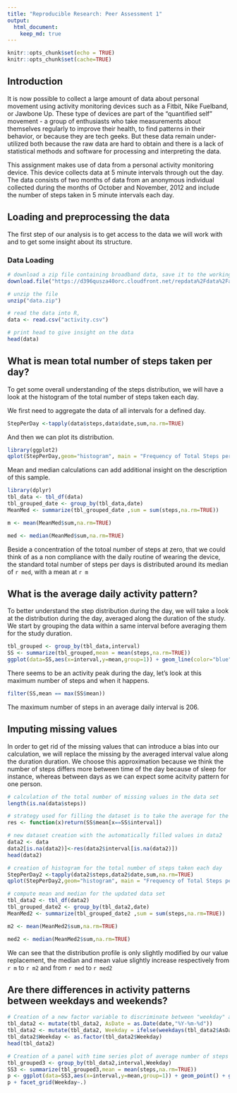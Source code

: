 ---
title: "Reproducible Research: Peer Assessment 1"
output: 
  html_document:
    keep_md: true
---

```{r setup, include=FALSE}
knitr::opts_chunk$set(echo = TRUE)
knitr::opts_chunk$set(cache=TRUE)

```
## Introduction

It is now possible to collect a large amount of data about personal movement using activity monitoring devices such as a Fitbit, Nike Fuelband, or Jawbone Up. These type of devices are part of the "quantified self" movement - a group of enthusiasts who take measurements about themselves regularly to improve their health, to find patterns in their behavior, or because they are tech geeks. But these data remain under-utilized both because the raw data are hard to obtain and there is a lack of statistical methods and software for processing and interpreting the data.

This assignment makes use of data from a personal activity monitoring device. This device collects data at 5 minute intervals through out the day. The data consists of two months of data from an anonymous individual collected during the months of October and November, 2012 and include the number of steps taken in 5 minute intervals each day.

## Loading and preprocessing the data

The first step of our analysis is to get access to the data we will work with and to get some insight about its structure.

### Data Loading
```{r}
# download a zip file containing broadband data, save it to the working directory
download.file("https://d396qusza40orc.cloudfront.net/repdata%2Fdata%2Factivity.zip", destfile="data.zip")

# unzip the file
unzip("data.zip")

# read the data into R,
data <- read.csv("activity.csv")

# print head to give insight on the data
head(data)
```

## What is mean total number of steps taken per day?

To get some overall understanding of the steps distribution, we will have a look at the histogram of the total number of steps taken each day.

We first need to aggregate the data of all intervals for a defined day.

```{r}

StepPerDay <-tapply(data$steps,data$date,sum,na.rm=TRUE)

```


And then we can plot its distribution.

```{r}

library(ggplot2)
qplot(StepPerDay,geom="histogram", main = "Frequency of Total Steps per Day", ylab = "Frequency", xlab = "Sum of steps", fill = I("blue"),col=I("black"))

```


Mean and median calculations can add additional insight on the description of this sample.

```{r}

library(dplyr)
tbl_data <- tbl_df(data)
tbl_grouped_date <- group_by(tbl_data,date)
MeanMed <- summarize(tbl_grouped_date ,sum = sum(steps,na.rm=TRUE))
```

```{r mean}
m <- mean(MeanMed$sum,na.rm=TRUE)
```

```{r median}
med <- median(MeanMed$sum,na.rm=TRUE)

```

Beside a concentration of the totoal number of steps at zero, that we could think of as a non compliance with the daily routine of wearing the device, the standard total number of steps per days is distributed around its median of `r med`, with a mean at `r m`

## What is the average daily activity pattern?

To better understand the step distribution during the day, we will take a look at the distribution during the day, averaged along the duration of the study.
We start by grouping the data within a same interval before averaging them for the study duration.

```{r}
tbl_grouped <- group_by(tbl_data,interval)
SS <- summarize(tbl_grouped,mean = mean(steps,na.rm=TRUE))
ggplot(data=SS,aes(x=interval,y=mean,group=1)) + geom_line(color="blue")+theme_bw()+theme(axis.text=element_blank())+ggtitle("Average daily activity pattern")

```

There seems to be an activity peak during the day, let's look at this maximum number of steps and when it happens.

```{r}

filter(SS,mean == max(SS$mean))

```
The maximum number of steps in an average daily interval is 206.

## Imputing missing values

In order to get rid of the missing values that can introduce a bias into our calculation, we will replace the missing by the averaged interval value along the duration duration. We choose this approximation because we think the number of steps differs more between time of the day because of sleep for instance, whereas between days as we can expect some acitvity pattern for one person.

```{r}

# calculation of the total number of missing values in the data set
length(is.na(data$steps))

# strategy used for filling the dataset is to take the average for the interval, using an anonymous function definition res
res <- function(x)return(SS$mean[x==SS$interval])

# new dataset creation with the automatically filled values in data2
data2 <- data
data2[is.na(data2)]<-res(data2$interval[is.na(data2)])
head(data2)

# creation of histogram for the total number of steps taken each day
StepPerDay2 <-tapply(data2$steps,data2$date,sum,na.rm=TRUE)
qplot(StepPerDay2,geom="histogram", main = "Frequency of Total Steps per Day on Corrected Data", ylab = "Frequency", xlab = "Sum of steps", fill = I("blue"),col=I("black"))

# compute mean and median for the updated data set
tbl_data2 <- tbl_df(data2)
tbl_grouped_date2 <- group_by(tbl_data2,date)
MeanMed2 <- summarize(tbl_grouped_date2 ,sum = sum(steps,na.rm=TRUE))
```

```{r fit mean}
m2 <- mean(MeanMed2$sum,na.rm=TRUE)
```

```{r fit median}
med2 <- median(MeanMed2$sum,na.rm=TRUE)

```
We can see that the distribution profile is only slightly modified by our value replacement, the median and mean value slightly increase respectively from `r m` to `r m2` and from `r med` to `r med2`

## Are there differences in activity patterns between weekdays and weekends?

```{r}
# Creation of a new factor variable to discriminate between "weekday" and "weekend"
tbl_data2 <- mutate(tbl_data2, AsDate = as.Date(date,"%Y-%m-%d"))
tbl_data2 <- mutate(tbl_data2, Weekday = ifelse(weekdays(tbl_data2$AsDate) %in% c("Monday","Tuesday","Wednesday","Thursday","Friday"),"Weekdays","Weekend"))
tbl_data2$Weekday <- as.factor(tbl_data2$Weekday)
head(tbl_data2)

```

```{r}
# Creation of a panel with time series plot of average number of steps taken averaged accross all weekday days or weeken days
tbl_grouped3 <- group_by(tbl_data2,interval,Weekday)
SS3 <- summarize(tbl_grouped3,mean = mean(steps,na.rm=TRUE))
p <- ggplot(data=SS3,aes(x=interval,y=mean,group=1)) + geom_point() + geom_line(color="blue")+theme_bw()+theme(axis.text=element_blank())
p + facet_grid(Weekday~.)

```

